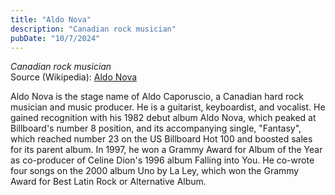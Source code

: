 ```yaml
---
title: "Aldo Nova"
description: "Canadian rock musician"
pubDate: "10/7/2024"
---
```


*Canadian rock musician*  
Source (Wikipedia): [Aldo Nova][1]

Aldo Nova is the stage name of Aldo Caporuscio, a Canadian hard rock musician and music producer. He is a guitarist, keyboardist, and vocalist. He gained recognition with his 1982 debut album Aldo Nova, which peaked at Billboard's number 8 position, and its accompanying single, "Fantasy", which reached number 23 on the US  Billboard Hot 100 and boosted sales for its parent album. In 1997, he won a Grammy Award for Album of the Year as co-producer of Celine Dion's 1996 album Falling into You. He co-wrote four songs on the 2000 album Uno by La Ley, which won the Grammy Award for Best Latin Rock or Alternative Album.

[1]: https://en.wikipedia.org/wiki/Aldo_Nova
